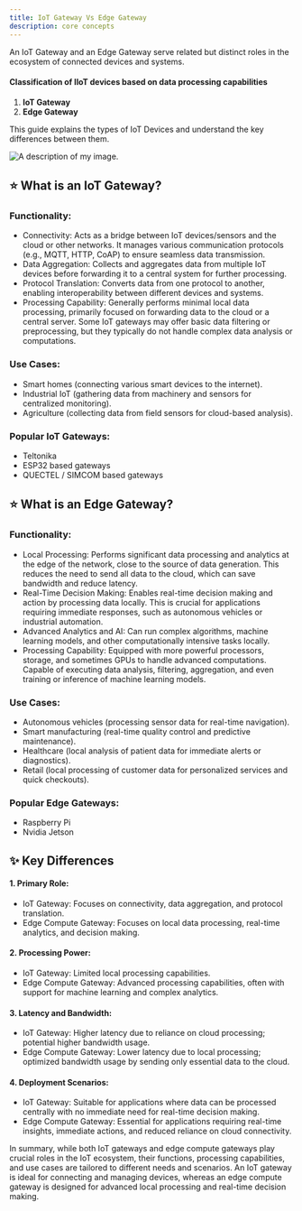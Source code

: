 ```yaml
---
title: IoT Gateway Vs Edge Gateway
description: core concepts
---
```




An IoT Gateway and an Edge Gateway serve related but distinct roles in the ecosystem of connected devices and systems.

#### Classification of IIoT devices based on data processing capabilities
1. **IoT Gateway**
2. **Edge Gateway**

This guide explains the types of IoT Devices and understand the key differences between them.

<Image src={edgeReference1} alt="A description of my image." /> 

## ⭐️ What is an IoT Gateway?

### Functionality:
- Connectivity: Acts as a bridge between IoT devices/sensors and the cloud or other networks. It manages various communication protocols (e.g., MQTT, HTTP, CoAP) to ensure seamless data transmission.
- Data Aggregation: Collects and aggregates data from multiple IoT devices before forwarding it to a central system for further processing.
- Protocol Translation: Converts data from one protocol to another, enabling interoperability between different devices and systems.
- Processing Capability: Generally performs minimal local data processing, primarily focused on forwarding data to the cloud or a central server.
Some IoT gateways may offer basic data filtering or preprocessing, but they typically do not handle complex data analysis or computations.

### Use Cases:
- Smart homes (connecting various smart devices to the internet).
- Industrial IoT (gathering data from machinery and sensors for centralized monitoring).
- Agriculture (collecting data from field sensors for cloud-based analysis).

### Popular IoT Gateways:
- Teltonika
- ESP32 based gateways
- QUECTEL / SIMCOM based gateways

## ⭐️ What is an Edge Gateway?

### Functionality:
- Local Processing: Performs significant data processing and analytics at the edge of the network, close to the source of data generation. This reduces the need to send all data to the cloud, which can save bandwidth and reduce latency.
- Real-Time Decision Making: Enables real-time decision making and action by processing data locally. This is crucial for applications requiring immediate responses, such as autonomous vehicles or industrial automation.
- Advanced Analytics and AI: Can run complex algorithms, machine learning models, and other computationally intensive tasks locally.
- Processing Capability: Equipped with more powerful processors, storage, and sometimes GPUs to handle advanced computations.
Capable of executing data analysis, filtering, aggregation, and even training or inference of machine learning models.

### Use Cases:
- Autonomous vehicles (processing sensor data for real-time navigation).
- Smart manufacturing (real-time quality control and predictive maintenance).
- Healthcare (local analysis of patient data for immediate alerts or diagnostics).
- Retail (local processing of customer data for personalized services and quick checkouts).

### Popular Edge Gateways:
- Raspberry Pi
- Nvidia Jetson

## ✨ Key Differences

#### 1. Primary Role:
- IoT Gateway: Focuses on connectivity, data aggregation, and protocol translation.
- Edge Compute Gateway: Focuses on local data processing, real-time analytics, and decision making.

#### 2. Processing Power:
- IoT Gateway: Limited local processing capabilities.
- Edge Compute Gateway: Advanced processing capabilities, often with support for machine learning and complex analytics.

#### 3. Latency and Bandwidth:
- IoT Gateway: Higher latency due to reliance on cloud processing; potential higher bandwidth usage.
- Edge Compute Gateway: Lower latency due to local processing; optimized bandwidth usage by sending only essential data to the cloud.

#### 4. Deployment Scenarios:
- IoT Gateway: Suitable for applications where data can be processed centrally with no immediate need for real-time decision making.
- Edge Compute Gateway: Essential for applications requiring real-time insights, immediate actions, and reduced reliance on cloud connectivity.

In summary, while both IoT gateways and edge compute gateways play crucial roles in the IoT ecosystem, their functions, processing capabilities, and use cases are tailored to different needs and scenarios. An IoT gateway is ideal for connecting and managing devices, whereas an edge compute gateway is designed for advanced local processing and real-time decision making.
